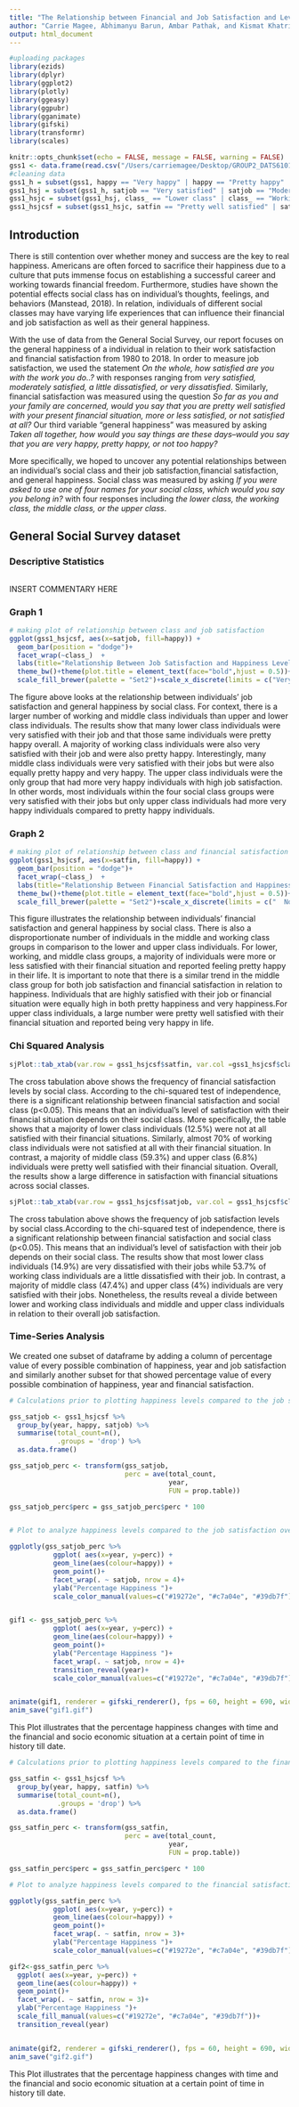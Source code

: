 ```yaml
---
title: "The Relationship between Financial and Job Satisfaction and Levels of Happiness Among Different Social Classes "
author: "Carrie Magee, Abhimanyu Barun, Ambar Pathak, and Kismat Khatri"
output: html_document
---
```


```r
#uploading packages
library(ezids)
library(dplyr)
library(ggplot2)
library(plotly)
library(ggeasy)
library(ggpubr)
library(gganimate)
library(gifski)
library(transformr)
library(scales)

knitr::opts_chunk$set(echo = FALSE, message = FALSE, warning = FALSE)
gss1 <- data.frame(read.csv("/Users/carriemagee/Desktop/GROUP2_DATS6101_MIDTERM_PROJECT/GSS.csv"))
#cleaning data
gss1_h = subset(gss1, happy == "Very happy" | happy == "Pretty happy" | happy == "Not too happy")
gss1_hsj = subset(gss1_h, satjob == "Very satisfied" | satjob == "Moderately satisfied" | satjob == "A little dissatisfied" | satjob == "Very dissatisfied")
gss1_hsjc = subset(gss1_hsj, class_ == "Lower class" | class_ == "Working class" | class_ == "Middle class" | class_ == "Upper class")
gss1_hsjcsf = subset(gss1_hsjc, satfin == "Pretty well satisfied" | satfin == "More or less satisfied" | satfin == "Not satisfied at all")
```


## Introduction

  There is still contention over whether money and success are the key to real happiness. Americans are often forced to sacrifice their happiness due to a culture that puts immense focus on establishing a successful career and working towards financial freedom. Furthermore, studies have shown the potential effects social class has on individual’s thoughts, feelings, and behaviors (Manstead, 2018). In relation, individuals of different social classes may have varying life experiences that can influence their financial and job satisfaction as well as their general happiness. 
  
  With the use of data from the General Social Survey, our report focuses on the general happiness of a individual in relation to their work satisfaction and financial satisfaction from 1980 to 2018. In order to measure job satisfaction, we used the statement *On the whole, how satisfied are you with the work you do..?* with responses ranging from *very satisfied, moderately satisfied, a little dissatisfied, or very dissatisfied*. Similarly, financial satisfaction was measured using the question *So far as you and your family are concerned, would you say that you are pretty well satisfied with your present financial situation, more or less satisfied, or not satisfied at all?* Our third variable "general happiness" was measured by asking *Taken all together, how would you say things are these days--would you say that you are very happy, pretty happy, or not too happy?*
  
  More specifically, we hoped to uncover any potential relationships between an individual's social class and their job satisfaction,financial satisfaction, and general happiness. Social class was measured by asking *If you were asked to use one of four names for your social class, which would you say you belong in?* with four responses including *the lower class, the working class, the middle class, or the upper class*. 
  

## General Social Survey dataset

### Descriptive Statistics
```r

```

INSERT COMMENTARY HERE

### Graph 1
```r
# making plot of relationship between class and job satisfaction
ggplot(gss1_hsjcsf, aes(x=satjob, fill=happy)) +
  geom_bar(position = "dodge")+
  facet_wrap(~class_)  +
  labs(title="Relationship Between Job Satisfaction and Happiness Levels by Social Class",x="Job Satisfaction", y = "Frequency",fill="Level of Happiness")+
  theme_bw()+theme(plot.title = element_text(face="bold",hjust = 0.5))+
  scale_fill_brewer(palette = "Set2")+scale_x_discrete(limits = c("Very dissatisfied","A little dissatisfied", "Moderately satisfied","Very satisfied"))
```

The figure above looks at the relationship between individuals' job satisfaction and general happiness by social class. For context, there is a larger number of working and middle class individuals than upper and lower class individuals. The results show that many lower class individuals were very satisfied with their job and that those same individuals were pretty happy overall. A majority of working class individuals were also very satisfied with their job and were also pretty happy. Interestingly, many middle class individuals were very satisfied with their jobs but were also equally pretty happy and very happy. The upper class individuals were the only group that had more very happy individuals with high job satisfaction. In other words, most individuals within the four social class groups were very satisfied with their jobs but only upper class individuals had more very happy individuals compared to pretty happy individuals.  

### Graph 2
```r
# making plot of relationship between class and financial satisfaction
ggplot(gss1_hsjcsf, aes(x=satfin, fill=happy)) +
  geom_bar(position = "dodge")+
  facet_wrap(~class_)  +
  labs(title="Relationship Between Financial Satisfaction and Happiness Levels by Social Class",x="Financial Satisfaction", y = "Frequency",fill="Level of Happiness")+
  theme_bw()+theme(plot.title = element_text(face="bold",hjust = 0.5))+
  scale_fill_brewer(palette = "Set2")+scale_x_discrete(limits = c("  Not satisfied at all","More or less satisfied","Pretty well satisfied"),guide = guide_axis(n.dodge=2))
```

This figure illustrates the relationship between individuals' financial satisfaction and general happiness by social class. There is also a disproportionate number of individuals in the middle and working class groups in comparison to the lower and upper class individuals. For lower, working, and middle class groups, a majority of individuals were more or less satisfied with their financial situation and reported feeling pretty happy in their life. It is important to note that there is a similar trend in the middle class group for both job satisfaction and financial satisfaction in relation to happiness. Individuals that are highly satisfied with their job or financial situation were equally high in both pretty happiness and very happiness.For upper class individuals, a large number were pretty well satisfied with their financial situation and reported being very happy in life. 


### Chi Squared Analysis
```r
sjPlot::tab_xtab(var.row = gss1_hsjcsf$satfin, var.col =gss1_hsjcsf$class_, title = "Financial Satisfaction by Social Class Crosstabulation",var.labels = c("Financial Satisfaction","Social Class"), show.row.prc = TRUE,emph.total = TRUE)
```

The cross tabulation above shows the frequency of financial satisfaction levels by social class. According to the chi-squared test of independence, there is a significant relationship between financial satisfaction and social class (p<0.05). This means that an individual's level of satisfaction with their financial situation depends on their social class. More specifically, the table shows that a majority of lower class individuals (12.5%) were not at all satisfied with their financial situations. Similarly, almost 70% of working class individuals were not satisfied at all with their financial situation. In contrast, a majority of middle class (59.3%) and upper class (6.8%) individuals were pretty well satisfied with their financial situation. Overall, the results show a large difference in satisfaction with financial situations across social classes.

```r
sjPlot::tab_xtab(var.row = gss1_hsjcsf$satjob, var.col = gss1_hsjcsf$class_,title = "Job Satisfaction by Social Class Crosstabulation",var.labels = c("Job Satisfaction ","Social Class"), show.row.prc = TRUE,emph.total = TRUE)
```

The cross tabulation above shows the frequency of job satisfaction levels by social class.According to the chi-squared test of independence, there is a significant relationship between financial satisfaction and social class (p<0.05). This means that an individual's level of satisfaction with their job depends on their social class. The results show that most lower class individuals (14.9%) are very dissatisfied with their jobs while 53.7% of working class individuals are a little dissatisfied with their job. In contrast, a majority of middle class (47.4%) and upper class (4%) individuals are very satisfied with their jobs. Nonetheless, the results reveal a divide between lower and working class individuals and middle and upper class individuals in relation to their overall job satisfaction. 


### Time-Series Analysis

  We created one subset of dataframe by adding a column of  percentage value 
  of every possible combination of happiness, year and job satisfaction and similarly
  another subset for that showed percentage value of every possible combination of 
  happiness, year and financial satisfaction.

```r

# Calculations prior to plotting happiness levels compared to the job satisfaction over the course of 50 Years.

gss_satjob <- gss1_hsjcsf %>% 
  group_by(year, happy, satjob) %>% 
  summarise(total_count=n(),
            .groups = 'drop') %>% 
  as.data.frame()

gss_satjob_perc <- transform(gss_satjob,
                             perc = ave(total_count,
                                        year,
                                        FUN = prop.table))

gss_satjob_perc$perc = gss_satjob_perc$perc * 100


# Plot to analyze happiness levels compared to the job satisfaction over the course of 50 Years.

ggplotly(gss_satjob_perc %>%
           ggplot( aes(x=year, y=perc)) +
           geom_line(aes(colour=happy)) +
           geom_point()+
           facet_wrap(. ~ satjob, nrow = 4)+
           ylab("Percentage Happiness ")+
           scale_color_manual(values=c("#19272e", "#c7a04e", "#39db7f")))


gif1 <- gss_satjob_perc %>%
           ggplot( aes(x=year, y=perc)) +
           geom_line(aes(colour=happy)) +
           geom_point()+
           ylab("Percentage Happiness ")+
           facet_wrap(. ~ satjob, nrow = 4)+
           transition_reveal(year)+
           scale_color_manual(values=c("#19272e", "#c7a04e", "#39db7f"))


animate(gif1, renderer = gifski_renderer(), fps = 60, height = 690, width =1000, duration = 3)
anim_save("gif1.gif")

```
This Plot illustrates that the percentage happiness changes with time and the financial and socio economic situation at a certain point of time in history till date. 

```r

# Calculations prior to plotting happiness levels compared to the financial satisfaction over the course of 50 Years.

gss_satfin <- gss1_hsjcsf %>% 
  group_by(year, happy, satfin) %>% 
  summarise(total_count=n(),
            .groups = 'drop') %>% 
  as.data.frame()

gss_satfin_perc <- transform(gss_satfin,
                             perc = ave(total_count,
                                        year,
                                        FUN = prop.table))

gss_satfin_perc$perc = gss_satfin_perc$perc * 100

# Plot to analyze happiness levels compared to the financial satisfaction over the course of 50 Years.

ggplotly(gss_satfin_perc %>%
           ggplot( aes(x=year, y=perc)) +
           geom_line(aes(colour=happy)) +
           geom_point()+
           facet_wrap(. ~ satfin, nrow = 3)+
           ylab("Percentage Happiness ")+
           scale_color_manual(values=c("#19272e", "#c7a04e", "#39db7f")))  

gif2<-gss_satfin_perc %>%
  ggplot( aes(x=year, y=perc)) +
  geom_line(aes(colour=happy)) +
  geom_point()+
  facet_wrap(. ~ satfin, nrow = 3)+
  ylab("Percentage Happiness ")+
  scale_fill_manual(values=c("#19272e", "#c7a04e", "#39db7f"))+
  transition_reveal(year) 


animate(gif2, renderer = gifski_renderer(), fps = 60, height = 690, width =1000, duration = 3)
anim_save("gif2.gif")

```


This Plot illustrates that the percentage happiness changes with time and the financial and socio economic situation at a certain point of time in history till date. 
